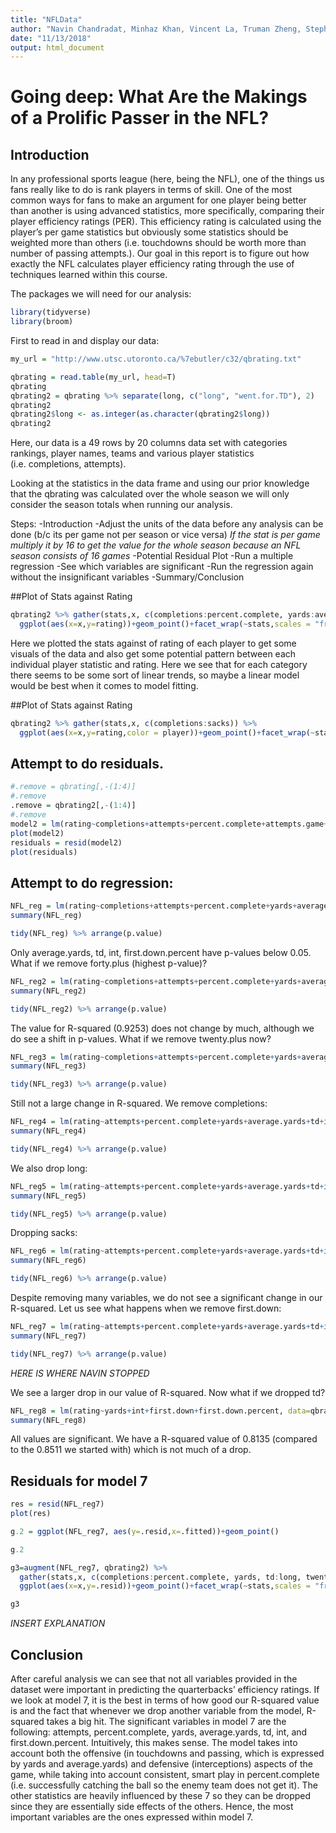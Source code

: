 ```yaml
---
title: "NFLData"
author: "Navin Chandradat, Minhaz Khan, Vincent La, Truman Zheng, Stephen Pereira"
date: "11/13/2018"
output: html_document
---
```



# Going deep: What Are the Makings of a Prolific Passer in the NFL? 

## Introduction

In any professional sports league (here, being the NFL), one of the things us fans really like to do is rank players in terms of skill. 
One of the most common ways for fans to make an argument for one player being better than another is using advanced statistics, more 
specifically, comparing their player efficiency ratings (PER). This efficiency rating is calculated using the player's per game 
statistics but obviously some statistics should be weighted more than others (i.e. touchdowns should be worth more than number of 
passing attempts.). Our goal in this report is to figure out how exactly the NFL calculates player efficiency rating through the use of techniques learned within this course.

The packages we will need for our analysis:
```r
library(tidyverse)
library(broom)
```


First to read in and display our data:

```r
my_url = "http://www.utsc.utoronto.ca/%7ebutler/c32/qbrating.txt"

qbrating = read.table(my_url, head=T)
qbrating
qbrating2 = qbrating %>% separate(long, c("long", "went.for.TD"), 2)
qbrating2
qbrating2$long <- as.integer(as.character(qbrating2$long))
qbrating2
```
Here, our data is a 49 rows by 20 columns data set with categories rankings, player names, teams and various player statistics (i.e. completions, attempts).

Looking at the statistics in the data frame and using our prior knowledge that the qbrating was calculated over the whole season we will only consider the season totals when running our analysis.


Steps:
-Introduction
-Adjust the units of the data before any analysis can be done (b/c its per game not per season or vice versa) *If the stat is per game multiply it by 16 to get the value for the whole season because an NFL season consists of 16 games*
-Potential Residual Plot
-Run a multiple regression
-See which variables are significant
-Run the regression again without the insignificant variables
-Summary/Conclusion


##Plot of Stats against Rating
```r
qbrating2 %>% gather(stats,x, c(completions:percent.complete, yards:average.yards, td:long, twenty.plus:sacks)) %>% 
  ggplot(aes(x=x,y=rating))+geom_point()+facet_wrap(~stats,scales = "free")
```
Here we plotted the stats against of rating of each player to get some visuals of the data and also get some potential pattern between each individual player statistic and rating. Here we see that for each category there seems to be some sort of linear trends, so maybe a linear model would be best when it comes to model fitting.

##Plot of Stats against Rating
```r
qbrating2 %>% gather(stats,x, c(completions:sacks)) %>% 
  ggplot(aes(x=x,y=rating,color = player))+geom_point()+facet_wrap(~stats,scales = "free")
```

## Attempt to do residuals.
```r
#.remove = qbrating[,-(1:4)]
#.remove
.remove = qbrating2[,-(1:4)]
#.remove
model2 = lm(rating~completions+attempts+percent.complete+attempts.game+yards+average.yards+yards.per.game+td+int+first.down+first.down.percent+long+twenty.plus+forty.plus+sacks, data=.remove)
plot(model2)
residuals = resid(model2)
plot(residuals)
```

## Attempt to do regression:

```r
NFL_reg = lm(rating~completions+attempts+percent.complete+yards+average.yards+td+int+first.down+first.down.percent+long+twenty.plus+forty.plus+sacks, data=qbrating2)
summary(NFL_reg)

tidy(NFL_reg) %>% arrange(p.value)
```

Only average.yards, td, int, first.down.percent have p-values below 0.05. What if we remove forty.plus (highest p-value)?

```r
NFL_reg2 = lm(rating~completions+attempts+percent.complete+yards+average.yards+td+int+first.down+first.down.percent+long+twenty.plus+sacks, data=qbrating2)
summary(NFL_reg2)

tidy(NFL_reg2) %>% arrange(p.value)
```

The value for R-squared (0.9253) does not change by much, although we do see a shift in p-values. What if we remove twenty.plus now?

```r
NFL_reg3 = lm(rating~completions+attempts+percent.complete+yards+average.yards+td+int+first.down+first.down.percent+long+sacks, data=qbrating2)
summary(NFL_reg3)

tidy(NFL_reg3) %>% arrange(p.value)
```

Still not a large change in R-squared. We remove completions:

```r
NFL_reg4 = lm(rating~attempts+percent.complete+yards+average.yards+td+int+first.down+first.down.percent+long+sacks, data=qbrating2)
summary(NFL_reg4)

tidy(NFL_reg4) %>% arrange(p.value)
```

We also drop long:

```r
NFL_reg5 = lm(rating~attempts+percent.complete+yards+average.yards+td+int+first.down+first.down.percent+sacks, data=qbrating2)
summary(NFL_reg5)

tidy(NFL_reg5) %>% arrange(p.value)
```

Dropping sacks:

```r
NFL_reg6 = lm(rating~attempts+percent.complete+yards+average.yards+td+int+first.down+first.down.percent, data=qbrating2)
summary(NFL_reg6)

tidy(NFL_reg6) %>% arrange(p.value)
```



Despite removing many variables, we do not see a significant change in our R-squared. Let us see what happens when we remove first.down:

```r
NFL_reg7 = lm(rating~attempts+percent.complete+yards+average.yards+td+int+first.down.percent, data=qbrating2)
summary(NFL_reg7)

tidy(NFL_reg7) %>% arrange(p.value)
```

*HERE IS WHERE NAVIN STOPPED*

We see a larger drop in our value of R-squared. Now what if we dropped td?

```r
NFL_reg8 = lm(rating~yards+int+first.down+first.down.percent, data=qbrating2)
summary(NFL_reg8)
```

All values are significant. We have a R-squared value of 0.8135 (compared to the 0.8511 we started with) which is not much of a drop. 

## Residuals for model 7
```r
res = resid(NFL_reg7)
plot(res)
```




```r
g.2 = ggplot(NFL_reg7, aes(y=.resid,x=.fitted))+geom_point()

g.2
```


```r
g3=augment(NFL_reg7, qbrating2) %>% 
  gather(stats,x, c(completions:percent.complete, yards, td:long, twenty.plus:sacks)) %>%
  ggplot(aes(x=x,y=.resid))+geom_point()+facet_wrap(~stats,scales = "free")

g3
```
*INSERT EXPLANATION*

## Conclusion

After careful analysis we can see that not all variables provided in the dataset were important in predicting the quarterbacks' 
efficiency ratings. If we look at model 7, it is the best in terms of how good our R-squared value is and the fact that whenever we
drop another variable from the model, R-squared takes a big hit. The significant variables in model 7 are the following: attempts,
percent.complete, yards, average.yards, td, int, and first.down.percent. Intuitively, this makes sense. The model takes into account
both the offensive (in touchdowns and passing, which is expressed by yards and average.yards) and defensive (interceptions)
aspects of the game, while taking into account consistent, smart play in percent.complete (i.e. successfully catching the ball so the 
enemy team does not get it). The other statistics are heavily influenced by these 7 so they can be dropped since they are essentially 
side effects of the others. Hence, the most important variables are the ones expressed within model 7.
